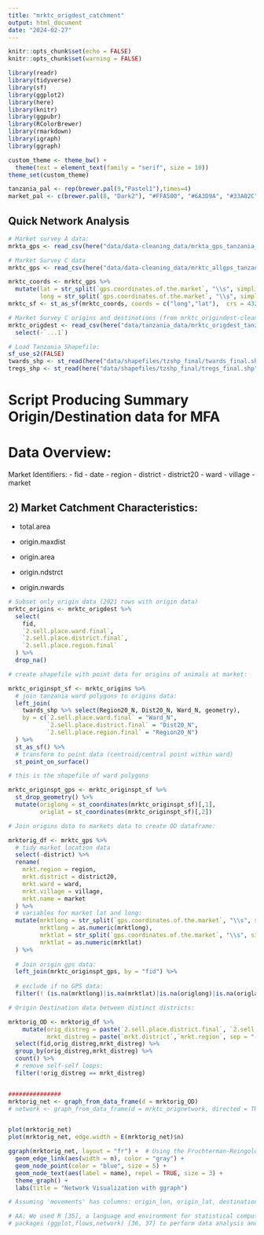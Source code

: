 ```yaml
---
title: "mrktc_origdest_catchment"
output: html_document
date: "2024-02-27"
---
```


```r
knitr::opts_chunk$set(echo = FALSE)
knitr::opts_chunk$set(warning = FALSE)

```

```r
library(readr)
library(tidyverse)
library(sf)
library(ggplot2)
library(here)
library(knitr)
library(ggpubr)
library(RColorBrewer)
library(rmarkdown)
library(igraph)
library(ggraph)
```

```r
custom_theme <- theme_bw() + 
  theme(text = element_text(family = "serif", size = 10))
theme_set(custom_theme)

tanzania_pal <- rep(brewer.pal(9,"Pastel1"),times=4)
market_pal <- c(brewer.pal(8, "Dark2"), "#FFA500", "#6A3D9A", "#33A02C")
```

## Quick Network Analysis ##


```r

# Market survey A data:
mrkta_gps <- read_csv(here("data/data-cleaning_data/mrkta_gps_tanzania_final.csv")) 

# Market Survey C data
mrktc_gps <- read_csv(here("data/data-cleaning_data/mrktc_allgps_tanzania_final.csv"))

mrktc_coords <- mrktc_gps %>%
  mutate(lat = str_split(`gps.coordinates.of.the.market`, "\\s", simplify = TRUE)[, 1],
         long = str_split(`gps.coordinates.of.the.market`, "\\s", simplify = TRUE)[, 2])
mrktc_sf <- st_as_sf(mrktc_coords, coords = c("long","lat"),  crs = 4326)

# Market Survey C origins and destinations (from mrktc_origindest-cleaning_mar24)
mrktc_origdest <- read_csv(here("data/tanzania_data/mrktc_origdest_tanzania_finalv2.csv")) %>%
  select(-`...1`)

# Load Tanzania Shapefile:
sf_use_s2(FALSE)
twards_shp <- st_read(here("data/shapefiles/tzshp_final/twards_final.shp"))
tregs_shp <- st_read(here("data/shapefiles/tzshp_final/tregs_final.shp"))

```

# Script Producing Summary Origin/Destination data for MFA

# Data Overview:

Market Identifiers:
- fid
- date
- region
- district
- district20
- ward
- village
- market


## 2) Market Catchment Characteristics:

- total.area

- origin.maxdist
- origin.area
- origin.ndstrct
- origin.nwards


```r

# Subset only origin data (2021 rows with origin data)
mrktc_origins <- mrktc_origdest %>%
  select(
    fid,
    `2.sell.place.ward.final`,
    `2.sell.place.district.final`,
    `2.sell.place.region.final`
  ) %>%
  drop_na()

# create shapefile with point data for origins of animals at market:

mrktc_originspt_sf <- mrktc_origins %>%
  # join tanzania ward polygons to origins data:
  left_join(
    twards_shp %>% select(Region20_N, Dist20_N, Ward_N, geometry),
    by = c(`2.sell.place.ward.final` = "Ward_N", 
           `2.sell.place.district.final` = "Dist20_N",
           `2.sell.place.region.final` = "Region20_N")
  ) %>%
  st_as_sf() %>%
  # transform to point data (centroid/central point within ward)
  st_point_on_surface()

# this is the shapefile of ward polygons

mrktc_originspt_gps <- mrktc_originspt_sf %>%
  st_drop_geometry() %>%
  mutate(origlong = st_coordinates(mrktc_originspt_sf)[,1],
         origlat = st_coordinates(mrktc_originspt_sf)[,2])


```


```r

# Join origins data to markets data to create OD dataframe:

mrktorig_df <- mrktc_gps %>%
  # tidy market location data
  select(-district) %>%
  rename(
    mrkt.region = region,
    mrkt.district = district20,
    mrkt.ward = ward,
    mrkt.village = village,
    mrkt.name = market
  ) %>%
  # variables for market lat and long:
  mutate(mrktlong = str_split(`gps.coordinates.of.the.market`, "\\s", simplify = TRUE)[, 2],
         mrktlong = as.numeric(mrktlong),
         mrktlat = str_split(`gps.coordinates.of.the.market`, "\\s", simplify = TRUE)[, 1],
         mrktlat = as.numeric(mrktlat)
  ) %>%
  
  # Join origin gps data:
  left_join(mrktc_originspt_gps, by = "fid") %>%
  
  # exclude if no GPS data:
  filter(! (is.na(mrktlong)|is.na(mrktlat)|is.na(origlong)|is.na(origlat)))

```


```r
# Origin Destination data between distinct districts:

mrktorig_OD <- mrktorig_df %>%
    mutate(orig_distreg = paste(`2.sell.place.district.final`, `2.sell.place.region.final`, sep = "-"),
           mrkt_distreg = paste(`mrkt.district`,`mrkt.region`, sep = "-")) %>%
  select(fid,orig_distreg,mrkt_distreg) %>%
  group_by(orig_distreg,mrkt_distreg) %>%
  count() %>%
  # remove self-self loops:
  filter(!orig_distreg == mrkt_distreg)


###############
mrktorig_net <- graph_from_data_frame(d = mrktorig_OD)
# network <- graph_from_data_frame(d = mrktc_orignetwork, directed = TRUE)


plot(mrktorig_net)
plot(mrktorig_net, edge.width = E(mrktorig_net)$n)

ggraph(mrktorig_net, layout = "fr") +  # Using the Fruchterman-Reingold layout
  geom_edge_link(aes(width = n), color = "gray") + 
  geom_node_point(color = "blue", size = 5) +
  geom_node_text(aes(label = name), repel = TRUE, size = 3) +
  theme_graph() + 
  labs(title = "Network Visualization with ggraph")

```


```r
# Assuming 'movements' has columns: origin_lon, origin_lat, destination_lon, destination_lat, and num_movements

# AA: We used R [35], a language and environment for statistical computing, as well as add-on
# packages (ggplot,flows,network) [36, 37] to perform data analysis and plotting

```
